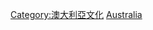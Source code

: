 {{Commons category|Sports in Australia}}

[[Category:澳大利亞文化|Category:澳大利亞文化]]
[[Category:大洋洲各國體育|Australia]]
